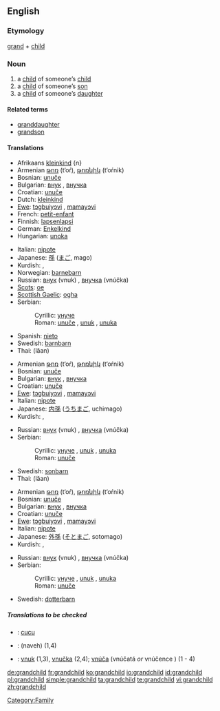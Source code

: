 ==English==

===Etymology===
[[grand]] + [[child]]

===Noun===
{{wikipedia}}
{{en-noun|grandchildren}}

# a [[child]] of someone’s [[child]]
# a [[child]] of someone’s [[son]]
# a [[child]] of someone’s [[daughter]]

====Related terms====
*[[granddaughter]]
*[[grandson]]

====Translations====
{{trans-top|child of someone’s child}}
*Afrikaans [[kleinkind]] {n}
*Armenian [[թոռ]] (t‘oŕ), [[թոռնիկ]] (t‘oŕnik)
*Bosnian: [[unuče#Bosnian|unuče]] {{n}}
*Bulgarian: [[внук]] {{m}}, [[внучка]] {{f}}
*Croatian: [[unuče#Croatian|unuče]] {{n}}
*Dutch: [[kleinkind]] {{n}}
*[[Ewe]]: [[tɔgbuiyɔvi]] {{n}}, [[mamayɔvi]] {{n}}
*French: [[petit-enfant]] {{m}}
*Finnish: [[lapsenlapsi]]
*German: [[Enkelkind]] {{n}}
*Hungarian: [[unoka]]
{{trans-mid}}
*Italian: [[nipote]] {{m}} {{f}}
*Japanese: [[孫]] ([[まご]], mago)
*Kurdish: {{t|ku|nevî}}, {{t-|ku|torin}}
*Norwegian: [[barnebarn]]
*Russian: [[внук]] (vnuk) {{m}}, [[внучка]] (vnúčka) {{f}}
*[[Scots]]: [[oe#Scots|oe]]
*[[Scottish Gaelic]]: [[ogha]] {{m}}
*Serbian:
*:Cyrillic: [[унуче#Serbian|унуче]] {{n}}
*:Roman: [[unuče#Serbian|unuče]] {{n}}, [[unuk]] {{m}}, [[unuka]] {{f}}
*Spanish: [[nieto]]
*Swedish: [[barnbarn]] {{n}}
*Thai: {{THchar|[[หลาน]]}} (lăan)
{{trans-bottom}}

{{trans-top|child of someone’s son}}
*Armenian [[թոռ]] (t‘oŕ), [[թոռնիկ]] (t‘oŕnik)
*Bosnian: [[unuče#Bosnian|unuče]] {{n}}
*Bulgarian: [[внук]] {{m}}, [[внучка]] {{f}}
*Croatian: [[unuče#Croatian|unuče]] {{n}}
*[[Ewe]]: [[tɔgbuiyɔvi]] {{n}}, [[mamayɔvi]] {{n}}
*Italian: [[nipote]] {{m}} {{f}}
*Japanese: [[内孫]] ([[うちまご]], uchimago)
*Kurdish: {{t|ku|nevî}}, {{t-|ku|torin}}
{{trans-mid}}
*Russian: [[внук]] (vnuk) {{m}}, [[внучка]] (vnúčka) {{f}}
*Serbian:
*:Cyrillic: [[унуче#Serbian|унуче]] {{n}}, [[unuk]] {{m}}, [[unuka]] {{f}}
*:Roman: [[unuče#Serbian|unuče]] {{n}}
*Swedish: [[sonbarn]] {{n}}
*Thai: {{THchar|[[หลาน]]}} (lăan)
{{trans-bottom}}

{{trans-top|child of someone’s daughter}}
*Armenian [[թոռ]] (t‘oŕ), [[թոռնիկ]] (t‘oŕnik)
*Bosnian: [[unuče#Bosnian|unuče]] {{n}}
*Bulgarian: [[внук]] {{m}}, [[внучка]] {{f}}
*Croatian: [[unuče#Croatian|unuče]] {{n}}
*[[Ewe]]: [[tɔgbuiyɔvi]] {{n}}, [[mamayɔvi]] {{n}}
*Italian: [[nipote]] {{m}} {{f}}
*Japanese: [[外孫]] ([[そとまご]], sotomago)
*Kurdish: {{t|ku|nevî}}, {{t-|ku|torin}}
{{trans-mid}}
*Russian: [[внук]] (vnuk) {{m}}, [[внучка]] (vnúčka) {{f}}
*Serbian:
*:Cyrillic: [[унуче#Serbian|унуче]] {{n}}, [[unuk]] {{m}}, [[unuka]] {{f}}
*:Roman: [[unuče#Serbian|unuče]] {{n}}
*Swedish: [[dotterbarn]] {{n}}
{{trans-bottom}}

=====Translations to be checked=====
<!--Remove this section once all of the translations below have been moved into the tables above.-->
{{checktrans}}
*{{ttbc|Indonesian}}: [[cucu]]
*{{ttbc|Persian}}: {{FAchar|[[نوه]]}} (naveh) (1,4)
*{{ttbc|Slovak}}: [[vnuk]] {{m}} (1,3), [[vnučka]] {{f}} (2,4); [[vnúča]] {{n}} (vnúčatá ''or'' vnúčence {{p}}) (1 - 4)

[[Category:Family]]

[[de:grandchild]]
[[fr:grandchild]]
[[ko:grandchild]]
[[io:grandchild]]
[[id:grandchild]]
[[pl:grandchild]]
[[simple:grandchild]]
[[ta:grandchild]]
[[te:grandchild]]
[[vi:grandchild]]
[[zh:grandchild]]